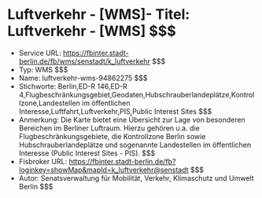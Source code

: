 # Luftverkehr - [WMS]- Titel: Luftverkehr - [WMS] $$$
- Service URL: https://fbinter.stadt-berlin.de/fb/wms/senstadt/k_luftverkehr $$$
- Typ: WMS $$$
- Name: luftverkehr-wms-94862275 $$$
- Stichworte: Berlin,ED-R 146,ED-R 4,Flugbeschränkungsgebiet,Geodaten,Hubschrauberlandeplätze,Kontrollzone,Landestellen im öffentlichen Interesse,Luftfahrt,Luftverkehr,PIS,Public Interest Sites $$$
- Anmerkung: Die Karte bietet eine Übersicht zur Lage von besonderen Bereichen im Berliner Luftraum. Hierzu gehören u.a. die Flugbeschränkungsgebiete, die Kontrollzone Berlin sowie Hubschrauberlandeplätze und sogenannte Landestellen im öffentlichen Interesse (Public Interest Sites - PIS). $$$
- Fisbroker URL: https://fbinter.stadt-berlin.de/fb?loginkey=showMap&mapId=k_luftverkehr@senstadt $$$
- Autor: Senatsverwaltung für Mobilität, Verkehr, Klimaschutz und Umwelt Berlin $$$
